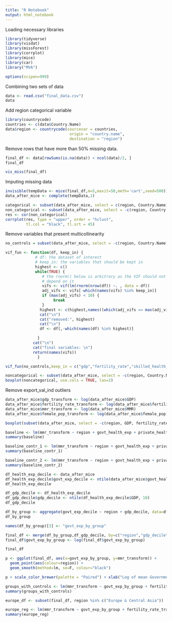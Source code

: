 ```yaml
---
title: "R Notebook"
output: html_notebook
---
```


Loading necessary libraries
```r
library(tidyverse)
library(visdat)
library(missForest)
library(corrplot)
library(mice)
library(car)
library("MVA")

options(scipen=999)
```

Combining two sets of data
```r
data <- read.csv("final_data.csv")
data
```

Add region categorical variable
```r
library(countrycode)
countries <- c(data$Country.Name)
data$region <- countrycode(sourcevar = countries,
                            origin = "country.name",
                            destination = "region")
```

Remove rows that have more than 50% missing data.
```r
final_df <- data[rowSums(is.na(data)) < ncol(data)/2, ]
final_df
```

```r
vis_miss(final_df)
```

Imputing missing data
```r
invisible(tempData <- mice(final_df,m=5,maxit=50,meth='cart',seed=500))
data_after_mice <- complete(tempData,1)
```


```r
categorical <- subset(data_after_mice, select = c(region, Country.Name))
non_categorical <- subset(data_after_mice, select = -c(region, Country.Name))
res <- cor(non_categorical)
corrplot(res, type = "upper", order = "hclust", 
         tl.col = "black", tl.srt = 45)
```
Remove variables that present multicollinearity
```r
no_controls = subset(data_after_mice, select = -c(region, Country.Name))

vif_fun <- function(df, keep_in) {
             # df: the dataset of interest
             # keep_in: the variables that should be kept in  
             highest <- c()
             while(TRUE) {
                # the rnorm() below is arbitrary as the VIF should not 
                # depend on it
                vifs <- vif(lm(rnorm(nrow(df)) ~. , data = df))
                adj_vifs <- vifs[-which(names(vifs) %in% keep_in)]
                if (max(adj_vifs) < 10) {
                     break
                }
               highest <- c(highest,names((which(adj_vifs == max(adj_vifs)))))
               cat("\n")
               cat("removed:", highest)
               cat("\n")
               df <- df[,-which(names(df) %in% highest)]

              }
            cat("\n")
            cat("final variables: \n")
            return(names(vifs))
              }

vif_fun(no_controls,keep_in = c("gdp","fertility_rate","skilled_health_staff","mmr"))
```

```r
noncategorical <- subset(data_after_mice, select = -c(region, Country.Name))
boxplot(noncategorical, use.cols = TRUE, las=2)
```
Remove export_val_ind outliers
```r
data_after_mice$gdp_transform <- log(data_after_mice$GDP)
data_after_mice$fertility_rate_transform <- log(data_after_mice$fertility_rate)
data_after_mice$mmr_transform <- log(data_after_mice$MMR)
data_after_mice$female_pop_transform <- log(data_after_mice$female_pop)
```

```r
boxplot(subset(data_after_mice, select = -c(region, GDP, fertility_rate, female_pop, MMR, Country.Name)), use.cols = TRUE, las=2)
```

```r
baseline <- lm(mmr_transform ~ region + govt_health_exp + private_health_exp, data = data_after_mice)
summary(baseline)
```

```r
baseline_contr_1 <- lm(mmr_transform ~ region + govt_health_exp + private_health_exp + gdp_transform + fertility_rate_transform + SAB, data = data_after_mice)
summary(baseline_contr_1)
```

```r
baseline_contr_2 <- lm(mmr_transform ~ region + govt_health_exp + private_health_exp + gdp_transform + fertility_rate_transform + SAB + female_pop_transform + num_physicians, data = data_after_mice)
summary(baseline_contr_2)
```
```r
df_health_exp_decile <- data_after_mice
df_health_exp_decile$govt_exp_decile <- ntile(data_after_mice$govt_health_exp, 10)
df_health_exp_decile
```
```r
df_gdp_decile <- df_health_exp_decile
df_gdp_decile$gdp_decile <- ntile(df_health_exp_decile$GDP, 10)
df_gdp_decile
```

```r
df_by_group <- aggregate(govt_exp_decile ~ region + gdp_decile, data=df_gdp_decile, FUN=mean)
df_by_group
```
```r
names(df_by_group)[3] <- "govt_exp_by_group"
```

```r
final_df <- merge(df_by_group,df_gdp_decile, by=c("region","gdp_decile"))
final_df$govt_exp_by_group <- log(final_df$govt_exp_by_group)
```

```r
final_df
```


```r
p <- ggplot(final_df, aes(x=govt_exp_by_group, y=mmr_transform)) + 
  geom_point(aes(colour=region)) +
  geom_smooth(method=lm, se=F, colour="black")

p + scale_color_brewer(palette = "Paired") + xlab("Log of mean Government Health Expenditure by region and GDP decile") + ylab("Log of MMR")
```

```r
groups_with_controls <- lm(mmr_transform ~ govt_exp_by_group + fertility_rate_transform + SAB + female_pop_transform + num_physicians, data = final_df)
summary(groups_with_controls)
```

```r
europe_df <- subset(final_df, region %in% c("Europe & Central Asia"))
```

```r
europe_reg <- lm(mmr_transform ~ govt_exp_by_group + fertility_rate_transform + SAB + female_pop_transform + num_physicians, data = europe_df)
summary(europe_reg)
```